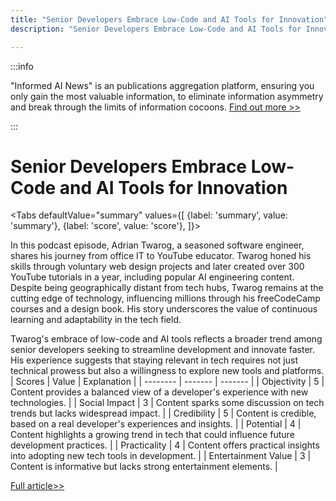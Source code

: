 ```yaml
---
title: "Senior Developers Embrace Low-Code and AI Tools for Innovation"
description: "Senior Developers Embrace Low-Code and AI Tools for Innovation"

---
```



:::info

"Informed AI News" is an publications aggregation platform, ensuring you only gain the most valuable information, to eliminate information asymmetry and break through the limits of information cocoons.  [Find out more >>](/)

:::

# Senior Developers Embrace Low-Code and AI Tools for Innovation


<Tabs
	defaultValue="summary"
	values={[
	{label: 'summary', value: 'summary'},
	{label: 'score', value: 'score'},
]}>
<TabItem value="summary">


In this podcast episode, Adrian Twarog, a seasoned software engineer, shares his journey from office IT to YouTube educator. Twarog honed his skills through voluntary web design projects and later created over 300 YouTube tutorials in a year, including popular AI engineering content. Despite being geographically distant from tech hubs, Twarog remains at the cutting edge of technology, influencing millions through his freeCodeCamp courses and a design book. His story underscores the value of continuous learning and adaptability in the tech field.

Twarog's embrace of low-code and AI tools reflects a broader trend among senior developers seeking to streamline development and innovate faster. His experience suggests that staying relevant in tech requires not just technical prowess but also a willingness to explore new tools and platforms.
</TabItem>
<TabItem value="score">
	| Scores     | Value   | Explanation |
	| -------- | ------- | ------- |
	| Objectivity  | 5    | Content provides a balanced view of a developer's experience with new technologies.    |
	| Social Impact | 3     | Content sparks some discussion on tech trends but lacks widespread impact.    |
	| Credibility    | 5    | Content is credible, based on a real developer's experiences and insights.    |
	| Potential    | 4    | Content highlights a growing trend in tech that could influence future development practices.    |
	| Practicality    | 4    | Content offers practical insights into adopting new tech tools in development.    |
	| Entertainment Value    | 3    | Content is informative but lacks strong entertainment elements.    |
</TabItem>
</Tabs>

[Full article>>](https://www.freecodecamp.org/news/why-are-senior-developers-learning-low-code-and-ai-tools-adrian-twarog-interview-129/)

